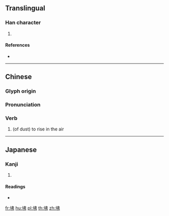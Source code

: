 ==Translingual==

===Han character===
{{Han char|rn=32|rad=土|as=05|sn=8|four=45127|canj=GLLN|ids=⿰土弗}}

# {{defn|Han|sort=土05}}

====References====
* {{Han ref|kx=0226.320|dkj=04987|dj=0462.090|hdz=10435.140|uh=5772|ud=22386|bh=CBF3|bd=52211}}

----

==Chinese==
{{zh-forms}}

===Glyph origin===
{{Han etym}}

===Pronunciation===
{{zh-pron
|m=fó
|c=fat6
|h=pfs=
|md=
|mn=
|w=
|mc=y
|oc=y
|cat=n
}}

===Verb===
{{zh-verb}}

# (of dust) to rise in the air

----

==Japanese==

===Kanji===
{{ja-kanji|grade=|rs=土05}}

# {{defn|lang=ja|sort=土05}}

====Readings====
* {{ja-readings|on=[[ふつ]] (futsu), [[ぶち]] (buchi), [[へつ]] (hetsu), [[べち]] (bechi)|kun=}}

[[fr:坲]]
[[hu:坲]]
[[pl:坲]]
[[th:坲]]
[[zh:坲]]